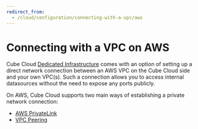 ```yaml
---
redirect_from:
  - /cloud/configuration/connecting-with-a-vpc/aws
---
```


# Connecting with a VPC on AWS

Cube Cloud [Dedicated Infrastructure][dedicated-infrastructure] comes with
an option of setting up a direct network connection between
an AWS VPC on the Cube Cloud side and your own VPC(s). Such a connection allows you to
access internal datasources without the need to expose any ports publicly.

On AWS, Cube Cloud supports two main ways of establishing a private network connection:

- [AWS PrivateLink][aws-private-link]
- [VPC Peering][aws-vpc-peering]

[dedicated-infrastructure]: /product/deployment/cloud/infrastructure#dedicated-infrastructure
[aws-private-link]: /product/deployment/cloud/vpc/aws/private-link
[aws-vpc-peering]: /product/deployment/cloud/vpc/aws/vpc-peering
